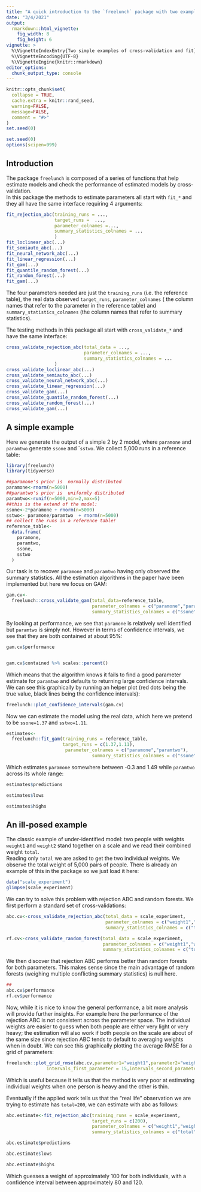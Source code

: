 ```yaml
---
title: "A quick introduction to the `freelunch` package with two examples"
date: "3/4/2021"
output: 
  rmarkdown::html_vignette:
    fig_width: 8
    fig_height: 6
vignette: >
  %\VignetteIndexEntry{Two simple examples of cross-validation and fit}
  %\VignetteEncoding{UTF-8}
  %\VignetteEngine{knitr::rmarkdown}
editor_options: 
  chunk_output_type: console
---
```


```r
knitr::opts_chunk$set(
  collapse = TRUE,
  cache.extra = knitr::rand_seed,
  warning=FALSE,
  message=FALSE,
  comment = "#>"
)
set.seed(0)

set.seed(0)
options(scipen=999)
```
## Introduction

The package `freelunch` is composed of a series of functions that help estimate models and check the performance of estimated models by cross-validation.  
In this package the methods to estimate parameters all start with `fit_*` and they all have the same interface requiring 4 arguments:

```r
fit_rejection_abc(training_runs = ...,
                  target_runs =  ...,
                  parameter_colnames =...,
                  summary_statistics_colnames = ...
                  )
fit_loclinear_abc(...)
fit_semiauto_abc(...)
fit_neural_network_abc(...)
fit_linear_regression(...)
fit_gam(...)
fit_quantile_random_forest(...)
fit_random_forest(...)
fit_gam(...)
```

The four parameters needed are just the `training_runs` (i.e. the reference table), the real data observed `target_runs`, `parameter_colnames` ( the column names that refer to the parameter in the reference table) and `summary_statistics_colnames` (the column names that refer to summary statistics).


The testing methods in this package all start with `cross_validate_*` and have the same interface:

```r
cross_validate_rejection_abc(total_data = ...,
                             parameter_colnames = ...,
                             summary_statistics_colnames = ...
                  )
cross_validate_loclinear_abc(...)
cross_validate_semiauto_abc(...)
cross_validate_neural_network_abc(...)
cross_validate_linear_regression(...)
cross_validate_gam(...)
cross_validate_quantile_random_forest(...)
cross_validate_random_forest(...)
cross_validate_gam(...)
```

## A simple example

Here we generate the output of a simple 2 by 2 model, where `paramone` and `paramtwo` generate `ssone` and ``sstwo`. We collect 5,000 runs in a reference table:

```r

library(freelunch)
library(tidyverse)

##paramone's prior is  normally distributed 
paramone<-rnorm(n=5000)
##paramtwo's prior is  uniformly distributed 
paramtwo<-runif(n=5000,min=2,max=5)
##this is the extend of the model: 
ssone<-2*paramone + rnorm(n=5000)
sstwo<- paramone/paramtwo  + rnorm(n=5000)
## collect the runs in a reference table!
reference_table<-
  data.frame(
    paramone,
    paramtwo,
    ssone,
    sstwo
  )

```

Our task is to recover `paramone` and `paramtwo` having only observed the summary statistics. All the estimation algorithms in the paper have been implemented but here we focus on GAM:

```r
gam.cv<-
  freelunch::cross_validate_gam(total_data=reference_table,
                                parameter_colnames = c("paramone","paramtwo"),
                                summary_statistics_colnames = c("ssone","sstwo"))
```

By looking at performance, we see that `paramone` is relatively well identified but `paramtwo` is simply not. However in terms of confidence intervals, we see that they are both contained at about 95%:
```r

gam.cv$performance 


gam.cv$contained %>% scales::percent()

```

Which means that the algorithm knows it fails to find a good parameter estimate for `paramtwo` and defaults to returning large confidence intervals. We can see this graphically by running an helper plot (red dots being the true value, black lines being the confidence intervals):

```r
freelunch::plot_confidence_intervals(gam.cv)

```

Now we can estimate the model using the real data, which here we pretend to be `ssone=1.37` and `sstwo=1.11`.

```r
estimates<-
  freelunch::fit_gam(training_runs = reference_table,
                     target_runs = c(1.37,1.11),
                      parameter_colnames = c("paramone","paramtwo"),
                                summary_statistics_colnames = c("ssone","sstwo"))
```

Which estimates `paramone` somewhere between -0.3 and 1.49 while `paramtwo` across its whole range:

```r
estimates$predictions

estimates$lows

estimates$highs
```

## An ill-posed example

The classic example of under-identified model: two people with weights `weight1` and `weight2` stand together on a scale and we read their combined weight `total`.  
Reading only `total` we are asked to get the two individual weights. We observe the total weight of 5,000 pairs of people. There is already an example of this in the package so we just load it here:
```r

data("scale_experiment")
glimpse(scale_experiment)

```

We can try to solve this problem with rejection ABC and random forests. We first perform a standard set of cross-validations:

```r


abc.cv<-cross_validate_rejection_abc(total_data = scale_experiment,
                                     parameter_colnames = c("weight1","weight2"),
                                     summary_statistics_colnames = c("total"))

rf.cv<-cross_validate_random_forest(total_data = scale_experiment,
                                    parameter_colnames = c("weight1","weight2"),
                                    summary_statistics_colnames = c("total"))

```

We then discover that rejection ABC performs better than random forests for both parameters. This makes sense since the main advantage of random forests (weighing multiple conflicting summary statistics) is null here.

```r
##
abc.cv$performance
rf.cv$performance
```

Now, while it is nice to know the general performance, a bit more analysis will provide further insights. 
For example here the performance of the rejection ABC is not consistent across the parameter space. The individual weights are easier to guess when both people are either very light or very heavy; the estimation will also work if both people on the scale are about of the same size since rejection ABC tends to default to averaging weights when in doubt.
We can see this graphically plotting the average RMSE for a grid of parameters:

```r

freelunch::plot_grid_rmse(abc.cv,parameter1="weight1",parameter2="weight2",
               intervals_first_parameter = 15,intervals_second_parameter = 15)

```

Which is useful because it tells us that the method is very poor at estimating individual weights when one person is heavy and the other is thin.

Eventually if the applied work tells us that the "real life" observation we are trying to estimate has `total=200`, we can estimate with abc as follows:
```r


abc.estimate<-fit_rejection_abc(training_runs = scale_experiment,
                                target_runs = c(200),
                                parameter_colnames = c("weight1","weight2"),
                                summary_statistics_colnames = c("total"))

abc.estimate$predictions

abc.estimate$lows

abc.estimate$highs
```
Which guesses a weight of approximately 100 for both individuals, with a confidence interval between approximately 80 and 120.


